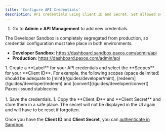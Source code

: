 ```yaml
---
title: 'Configure API Credentials'
description: API credentials using Client ID and Secret. Set allowed scopes to access specific API endpoints.
---
```




<ApiCredentialsIntro />

1. Go to **Admin > API Management** to add new credentials.

<Tip>
The Developer Sandbox is completely segregated from production, so credential configuration must take place in both environments.

- **Developer Sandbox**: https://dashboard.sandbox.paxos.com/admin/api
- **Production**: https://dashboard.paxos.com/admin/api
</Tip>
1. Create a **Label** for your API credentials and select the **Scopes** for your **Client ID**. For example, the following scopes (space delimited) should be adequate to [mint](/guides/developer/mint), [redeem](/guides/developer/redeem) and [convert](/guides/developer/convert) Paxos-issued stablecoins:<br/><br/> 
    <Scopes />
1. Save the credentials.
1. Copy the **Client ID** and **Client Secret** and store them in a safe place. The secret will not be displayed in the UI again and will have to be reset if forgotten.

Once you have the **Client ID** and **Client Secret**, you can [authenticate in Sandbox](/guides/developer/authenticate).
